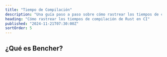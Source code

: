 ```yaml
---
title: "Tiempo de Compilación"
description: "Una guía paso a paso sobre cómo rastrear los tiempos de compilación de Rust en CI"
heading: "Cómo rastrear los tiempos de compilación de Rust en CI"
published: "2024-11-21T07:30:00Z"
sortOrder: 5
---
```



<Intro
  lang="Rust"
/>

## ¿Qué es Bencher?

<BencherIntro />

<Steps
  lang="Rust"
  flagUrl="/es/docs/explanation/adapters/#%EF%B8%8F-build-time"
  adapterUrl="/es/docs/explanation/adapters/#-json"
/>

<BuildTimeInner>
  <CargoBuild />
</BuildTimeInner>

<CallToAction lang={Language.es} />
